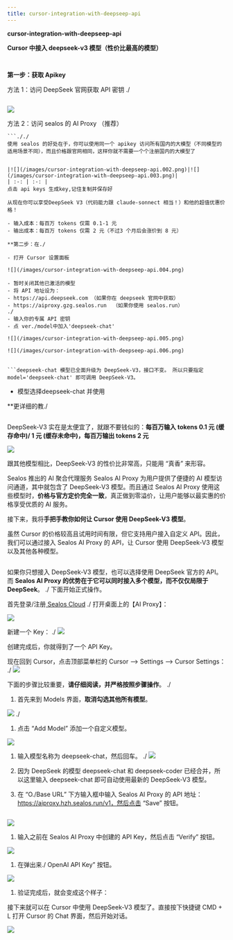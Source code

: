 ```yaml
---
title: cursor-integration-with-deepseep-api
---
```



**cursor-integration-with-deepseep-api**


**Cursor 中接入 deepseek-v3 模型（性价比最高的模型）**

```<p>1. deepseek-v3 代码能力强悍</p><p>2. deepseek-v3 价格便宜，让你可以省去一笔 Cursor 订阅费用（不过要注意的是你无法使用 cursor 的补全功能）</p>
```


```换成 Deepseek api 的局限性！ 只能使用 Chat 模式，无法使用 Compose / Agent 模式！
```

**第一步：获取 Apikey**

方法 1：访问 DeepSeek 官网获取 API 密钥
./
```https://platform.deepseek.com/usage
```
![](/images/cursor-integration-with-deepseep-api.001.png)

方法 2：访问 sealos 的 AI Proxy （推荐）

```https://sealos.run
```././
使用 sealos 的好处在于，你可以使用同一个 apikey 访问所有国内的大模型（不同模型的适用场景不同），而且价格跟官网相同，这样你就不需要一个个注册国内的大模型了


|![](/images/cursor-integration-with-deepseep-api.002.png)|![](/images/cursor-integration-with-deepseep-api.003.png)|
| :-: | :-: |
点击 api keys 生成key,记住复制并保存好

从现在你可以享受DeepSeek V3（代码能力跟 claude-sonnect 相当！）和他的超值优惠价格！

- 输入成本：每百万 tokens 仅需 0.1-1 元
- 输出成本：每百万 tokens 仅需 2 元（不过3 个月后会涨价到 8 元）

**第二步：在./

- 打开 Cursor 设置面板

![](/images/cursor-integration-with-deepseep-api.004.png)

- 暂时关闭其他已激活的模型
- 将 API 地址设为：
- https://api.deepseek.com （如果你在 deepseek 官网中获取）
- https://aiproxy.gzg.sealos.run  （如果你使用 sealos.run）
./
- 输入你的专属 API 密钥
- 点 ver./model中加入'deepseek-chat'

![](/images/cursor-integration-with-deepseep-api.005.png)

![](/images/cursor-integration-with-deepseep-api.006.png)


```deepseek-chat 模型已全面升级为 DeepSeek-V3，接口不变。 所以只要指定 model='deepseek-chat' 即可调用 DeepSeek-V3。
```

- 模型选择deepseek-chat 并使用


**更详细的教./

```下面的文章来自 Sealos
```
DeepSeek-V3 实在是太便宜了，就跟不要钱似的：**每百万输入 tokens 0.1 元 (缓存命中)/ 1 元 (缓存未命中)，每百万输出 tokens 2 元**

![](/images/cursor-integration-with-deepseep-api.007.png)

跟其他模型相比，DeepSeek-V3 的性价比非常高，只能用 “真香” 来形容。

Sealos 推出的 AI 聚合代理服务 Sealos AI Proxy 为用户提供了便捷的 AI 模型访问通道，其中就包含了 DeepSeek-V3 模型。而且通过 Sealos AI Proxy 使用这些模型时，**价格与官方定价完全一致**，真正做到零溢价，让用户能够以最实惠的价格享受优质的 AI 服务。

接下来，我将**手把手教你如何让 Cursor 使用 DeepSeek-V3 模型**。

虽然 Cursor 的价格较高且试用时间有限，但它支持用户接入自定义 API。因此，我们可以通过接入 Sealos AI Proxy 的 API，让 Cursor 使用 DeepSeek-V3 模型以及其他各种模型。

```注意：Cursor 接入自定义 API 只能使用 Chat 模式，不能使用 Composer 模式。不过已经很香了。
```
如果你只想接入 DeepSeek-V3 模型，也可以选择使用 DeepSeek 官方的 API。而 **Sealos AI Proxy 的优势在于它可以同时接入多个模型，而不仅仅局限于 DeepSeek**。
./
下面开始正式操作。

首先登录/注册[ Sealos Cloud](https://cloud.sealos.run/?uid=N0lFN0Q8_U)
./
打开桌面上的【AI Proxy】：

![](/images/cursor-integration-with-deepseep-api.008.png)

新建一个 Key：
./
![](/images/cursor-integration-with-deepseep-api.008.png)

创建完成后，你就得到了一个 API Key。

现在回到 Cursor，点击顶部菜单栏的 Cursor --> Settings --> Cursor Settings：
./
![](/images/cursor-integration-with-deepseep-api.009.png)

下面的步骤比较重要，**请仔细阅读，并严格按照步骤操作**。
./
1. 首先来到 Models 界面，**取消勾选其他所有模型**。

![](/images/cursor-integration-with-deepseep-api.010.png)
./
1. 点击 “Add Model” 添加一个自定义模型。

![](/images/cursor-integration-with-deepseep-api.011.png)

1. 输入模型名称为 deepseek-chat，然后回车。
./
![](/images/cursor-integration-with-deepseep-api.012.png)

1. 因为 DeepSeek 的模型 deepseek-chat 和 deepseek-coder 已经合并，所以这里输入 deepseek-chat 即可自动使用最新的 DeepSeek-V3 模型。
2. 在 “O./Base URL” 下方输入框中输入 Sealos AI Proxy 的 API 地址：https://aiproxy.hzh.sealos.run/v1，然后点击 “Save” 按钮。

```1. 注意：API 地址末尾的 /v1 不能省略。
```
![](/images/cursor-integration-with-deepseep-api.013.png)

1. 输入之前在 Sealos AI Proxy 中创建的 API Key，然后点击 “Verify” 按钮。

![](/images/cursor-integration-with-deepseep-api.014.png)

1. 在弹出来./ OpenAI API Key” 按钮。

![](/images/cursor-integration-with-deepseep-api.015.png)

1. 验证完成后，就会变成这个样子：

接下来就可以在 Cursor 中使用 DeepSeek-V3 模型了。直接按下快捷键 CMD + L 打开 Cursor 的 Chat 界面，然后开始对话。

![](/images/cursor-integration-with-deepseep-api.016.png)


